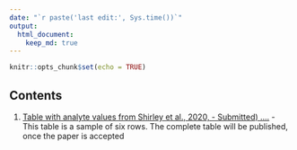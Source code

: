 ```yaml
---
date: "`r paste('last edit:', Sys.time())`" 
output: 
  html_document: 
    keep_md: true
---
```


```r
knitr::opts_chunk$set(echo = TRUE)
```

## Contents

 1. [Table with analyte values from Shirley et al., 2020, - Submitted) ....](https://uashogeschoolutrecht.github.io/kinetics_tables.html) - This table is a sample of six rows. The complete table will be published, once the paper is accepted